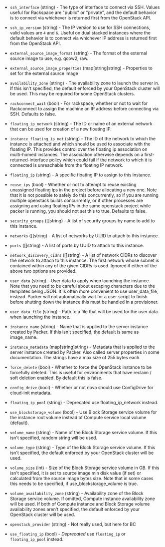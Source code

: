 <!-- Code generated from the comments of the RunConfig struct in builder/openstack/run_config.go; DO NOT EDIT MANUALLY -->

- `ssh_interface` (string) - The type of interface to connect via SSH. Values useful for Rackspace
  are "public" or "private", and the default behavior is to connect via
  whichever is returned first from the OpenStack API.

- `ssh_ip_version` (string) - The IP version to use for SSH connections, valid values are `4` and `6`.
  Useful on dual stacked instances where the default behavior is to
  connect via whichever IP address is returned first from the OpenStack
  API.

- `external_source_image_format` (string) - The format of the external source image to use, e.g. qcow2, raw.

- `external_source_image_properties` (map[string]string) - Properties to set for the external source image

- `availability_zone` (string) - The availability zone to launch the server in. If this isn't specified,
  the default enforced by your OpenStack cluster will be used. This may be
  required for some OpenStack clusters.

- `rackconnect_wait` (bool) - For rackspace, whether or not to wait for Rackconnect to assign the
  machine an IP address before connecting via SSH. Defaults to false.

- `floating_ip_network` (string) - The ID or name of an external network that can be used for creation of a
  new floating IP.

- `instance_floating_ip_net` (string) - The ID of the network to which the instance is attached and which should
  be used to associate with the floating IP. This provides control over
  the floating ip association on multi-homed instances. The association
  otherwise depends on a first-returned-interface policy which could fail
  if the network to which it is connected is unreachable from the floating
  IP network.

- `floating_ip` (string) - A specific floating IP to assign to this instance.

- `reuse_ips` (bool) - Whether or not to attempt to reuse existing unassigned floating ips in
  the project before allocating a new one. Note that it is not possible to
  safely do this concurrently, so if you are running multiple openstack
  builds concurrently, or if other processes are assigning and using
  floating IPs in the same openstack project while packer is running, you
  should not set this to true. Defaults to false.

- `security_groups` ([]string) - A list of security groups by name to add to this instance.

- `networks` ([]string) - A list of networks by UUID to attach to this instance.

- `ports` ([]string) - A list of ports by UUID to attach to this instance.

- `network_discovery_cidrs` ([]string) - A list of network CIDRs to discover the network to attach to this instance.
  The first network whose subnet is contained within any of the given CIDRs
  is used. Ignored if either of the above two options are provided.

- `user_data` (string) - User data to apply when launching the instance. Note that you need to be
  careful about escaping characters due to the templates being JSON. It is
  often more convenient to use user_data_file, instead. Packer will not
  automatically wait for a user script to finish before shutting down the
  instance this must be handled in a provisioner.

- `user_data_file` (string) - Path to a file that will be used for the user data when launching the
  instance.

- `instance_name` (string) - Name that is applied to the server instance created by Packer. If this
  isn't specified, the default is same as image_name.

- `instance_metadata` (map[string]string) - Metadata that is applied to the server instance created by Packer. Also
  called server properties in some documentation. The strings have a max
  size of 255 bytes each.

- `force_delete` (bool) - Whether to force the OpenStack instance to be forcefully deleted. This
  is useful for environments that have reclaim / soft deletion enabled. By
  default this is false.

- `config_drive` (bool) - Whether or not nova should use ConfigDrive for cloud-init metadata.

- `floating_ip_pool` (string) - Deprecated use floating_ip_network instead.

- `use_blockstorage_volume` (bool) - Use Block Storage service volume for the instance root volume instead of
  Compute service local volume (default).

- `volume_name` (string) - Name of the Block Storage service volume. If this isn't specified,
  random string will be used.

- `volume_type` (string) - Type of the Block Storage service volume. If this isn't specified, the
  default enforced by your OpenStack cluster will be used.

- `volume_size` (int) - Size of the Block Storage service volume in GB. If this isn't specified,
  it is set to source image min disk value (if set) or calculated from the
  source image bytes size. Note that in some cases this needs to be
  specified, if use_blockstorage_volume is true.

- `volume_availability_zone` (string) - Availability zone of the Block Storage service volume. If omitted,
  Compute instance availability zone will be used. If both of Compute
  instance and Block Storage volume availability zones aren't specified,
  the default enforced by your OpenStack cluster will be used.

- `openstack_provider` (string) - Not really used, but here for BC

- `use_floating_ip` (bool) - *Deprecated* use `floating_ip` or `floating_ip_pool` instead.
